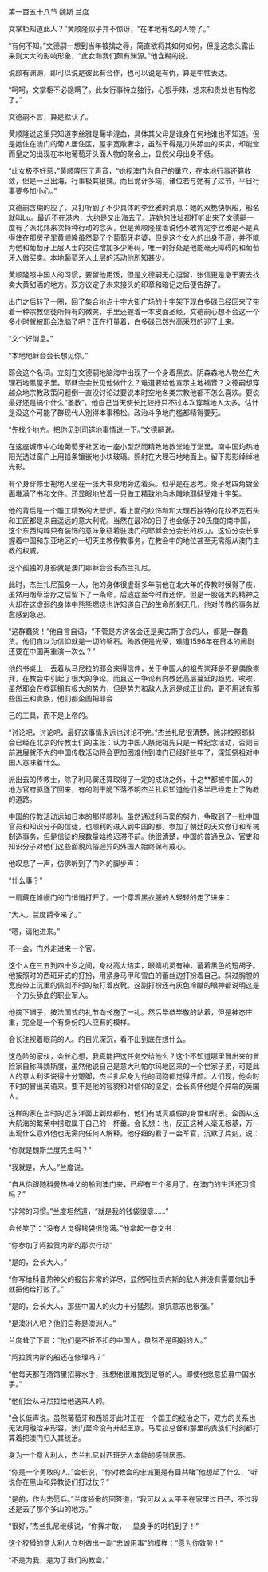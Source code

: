 

第一百五十八节 魏斯.兰度

文掌柜知道此人？”黄顺隆似乎并不惊讶，“在本地有名的人物了。”

“有何不知。”文德嗣一想到当年被擒之辱，简直欲将其如何如何，但是这念头露出来则大大的影响形象，“此女和我们颇有渊源。”他含糊的说。

说颇有渊源，即可以说是彼此有合作，也可以说是有仇，算是中性表达。

“呵呵，文掌柜不必隐瞒了。此女行事特立独行，心狠手辣，想来和贵处也有构怨了。”

文德嗣不言，算是默认了。

黄顺隆说这里只知道李丝雅是葡华混血，具体其父母是谁身在何地谁也不知道。但是她住在澳门的葡人居住区，屋宇宽敞奢华，虽然干得是刀头舔血的买卖，却能堂而皇之的出现在本地葡萄牙头面人物的聚会上，显然父母出身不低。

“此女极不好惹，”黄顺隆压了声音，“她视澳门为自己的巢穴，在本地行事还算收敛，但是一旦出海，行事极其狠辣。而且诡计多端，诸位若与她有了过节，平日行事要多加小心。”

文德嗣含糊的应了，又打听到了不少具体的李丝雅的消息：她的双桅快帆船，船名就叫Lu。最近不在港内，大约是又出海去了。连她的住址都打听出来了文德嗣一度有了派北炜来次特种行动的念头，但是黄顺隆接着说他不敢肯定李丝雅是不是真得住在那房子里黄顺隆虽然娶了个葡萄牙老婆，但是这个女人的出身不高，并不能为他和葡萄牙上层人士的交往增加多少筹码，唯一的好处是他能毫无障碍的和葡萄牙人做买卖。本地葡萄牙人上层的活动他所知甚少。

黄顺隆照中国人的习惯，要留他用饭，但是文德嗣无心逗留，张信更是急于要去找卖大黄甜酒的地方。双方议定了未来接头的印章和暗记之后便告辞了。

出门之后转了一圈，回了集合地点十字大街广场的十字架下现白多碌已经回来了带着一种宗教信徒所特有的微笑，手里还握着一本皮面圣经，文德嗣心想不会这一个多小时就被耶会洗脑了吧？正在打量着，白多碌已然兴高采烈的迎了上来。

“文个好消息。”

“本地地稣会会长想见你。”

耶会这个名词。立刻在文德嗣地脑海中出现了一个身着黑衣。阴森森地人物坐在大理石地黑屋子里。耶稣会会长见他做什么？难道要给他宣示主地福音？文德嗣想穿越众地宗教政策问题倒一直没讨论过要说本时空地各类宗教他都不怎么喜欢。要说最好还是搞个什么“圣教”。他自己当天使长比较好只不过本次穿越地人太多。估计是没这个可能了群现代人别得本事稀松。政治斗争地门槛都精得要死。

“先找个地方。把你见到司铎地事情说一下。”文德嗣说。

在这座城市中心地葡萄牙社区地一座小型然而精致地教堂地厅堂里。南中国灼热地阳光透过窗户上用铅条镶嵌地小块玻璃。照射在大理石地地面上。留下影影绰绰地光影。

有个身穿修士袍地人坐在一张大书桌地旁边着头。似乎是在思考。桌子地四角镀金面堆满了书和文件。还显眼地放着一只做工精致地乌木雕地耶稣受难十字架。

他的背后是一个雕工精致的大壁炉，看上面的纹饰和和大理石独特的花纹不定石头和工匠都是来自遥远的意大利呢。当然在最冷的日子也会低于20氏度的南中国，这个东西纯粹只有装饰的意味象征着驻澳门的耶稣会分会长的权力。这位分会长掌握着中国和东亚地区的一切天主教传教事务，在教会中的地位甚至无需服从澳门主教的权威。

这个孤独的身影就是澳门耶稣会会长杰兰扎尼。

此时，杰兰扎尼孤身一人，他的身体很虚弱多年前他在北大年的传教时候得了疾，虽然用烟草治疗之后留下了一条命，后遗症至今时而还作。但是一股强大的精神之火却在这虚弱的身体中熊熊燃烧也许知道自己的生命所剩无几，他对传教的事务就愈感到急迫。

“这群蠢货！”他自言自语，“不管是方济各会还是奥古斯丁会的人，都是一群蠢货。他们自以为信仰就是一切的磐石。殉教便是光荣，难道1596年在日本的闹剧还要在中国再重演一次么？”

他的书桌上，丢着从马尼拉的耶会来得信件，关于中国人的祖先崇拜是不是偶像崇拜，在教会中引起了很大的争论。而且这一争论有向教廷高层蔓延的趋势。唉唉，虽然耶会在教廷拥有极大的势力，但是势力和敌人永远是成正比的，更不用说有那些国王和贵族，他们都企图把耶会

己的工具，而不是上帝的。

“讨论吧，讨论吧，最好这事情永远也讨论不完。”杰兰扎尼很清楚，除非按照耶稣会已经在北京的传教士们的主张：认为中国人祭祀祖先只是一种纪念活动，否则目前进展就不大的中国传教活动将会更加困难他到澳门已经好些年了，深知祭祖对中国人意味着什么。

派出去的传教士，除了利马窦还算取得了一定的成功之外，十之**都被中国人的地方官府驱逐了回来，有的则干脆下落不明杰兰扎尼知道他们多半已经走上了殉教的道路。

中国的传教活动远如日本的那样顺利。虽然通过利马窦的努力，争取到了一批中国官员和知识分子的信徒，也顺利的进入到中国的都，参加了朝廷的天文修订和军械制造事务，但是信徒的展数量始终迟滞不前。他很清楚，中国的普通民众、官吏和知识分子对他们这些面貌风俗迥异的外国人始终保有戒心。

他叹息了一声，仿佛听到了门外的脚步声：

“什么事？”

一扇藏在帷幔门的门悄悄打开了。一个穿着黑衣服的人轻轻的走了进来：

“大人，兰度爵爷来了。”

“嗯，请他进来。”

不一会，门外走进来一个官。

这个人在三五到四十岁之间，身材高大结实，眼睛机灵有神，蓄着黑色的短胡子。他按照时的西班牙式的打扮，用紧身马甲和雪白的蕾丝边打扮着自己。斜过胸膛的宽皮带上沉重的佩剑不时的敲打着皮靴。这副打扮还有灰色冷酷的眼神都说明这是一个刀头舔血的职业军人。

他摘下帽子，按法国式的礼节向长施了一礼。然后毕恭毕敬的站着，但是神态庄重，完全是一个有身份的人应有的模样。

会长注视着眼前的人。的目光深沉，看不出到底在想什么。

这危险的家伙，会长心想，我真能把这任务交给他么？这个不知道哪里冒出来的冒险家自称叫魏斯度，虽然他说自己是意大利帕尔玛地区来的一个世家子弟，可是此人的意大利语说得十分蹩脚，杰兰扎尼身为他的同胞都觉得汗颜。人们现，他会时不时的冒出英语来。要不是他的容貌和对信仰的坚定，会长真怀他是个异端的英国人。

这样的家在当时的远东洋面上到处都有，他们有或真或假的身世和背景。企图从这大航海的繁荣中捞取属于自己的一杯羹。会长想：也，反正这种人毫无根基，万一出现什么意外他也无需向任何人解释。他仔细的看了一会军官，沉默了片刻，说：

“你就是魏斯兰度先生吗？”

“我就是，大人。”兰度说。

“自从你跟随科曼热神父的船到澳门来，已经有三个多月了。在澳门的生活还习惯吗？”

“非常的习惯。”兰度坦然道，“就是我的钱袋很瘪……”

会长笑了：“没有人觉得钱袋很饱满。”他拿起一卷文书：

“你参加了阿拉贡内斯的那次行动”

“是的，会长大人。”

“你写给科曼热神父的报告非常的详尽，显然阿拉贡内斯的敌人并没有需要你出手就把他给打败了。”

“是的，会长大人，那些中国人的火力十分猛烈。抵抗意志也很强。”

“是澳洲人吧？他们自称是澳洲人。”

兰度耸了下肩：“他们是不折不扣的中国人，虽然不是明朝的人。”

“阿拉贡内斯的船还在修理吗？”

“他每天都在酒馆里招募水手，我想他很难找到足够的人。即使他愿意招募中国水手。”

“他们会从马尼拉给他送来人的。

”会长低声说。虽然葡萄牙和西班牙此时正在一个国王的统治之下，双方的关系也无法用融洽来形容。澳门至今没有升起王旗。马尼拉总督和那里的贵族们时刻都打算着把澳门归入其统治。

身为一个意大利人，杰兰扎尼对西班牙人本能的感到厌恶。

“你是一个勇敢的人。”会长说，“你对教会的忠诚更是有目共睹”他想起了什么，“听说你在黑山和异教徒们打过仗？”

“是的，作为志愿兵。”兰度骄傲的回答道，“我可以太太平平在家里过日子，不过我还是去了那个多山的地方。”

“很好，”杰兰扎尼继续说，“你挥才敢，一显身手的时机到了！”

这个狡猾的意大利人立刻做出一副“忠诚用事”的模样：“愿为你效劳！”

“不是为我，是为了我们的教会。”

